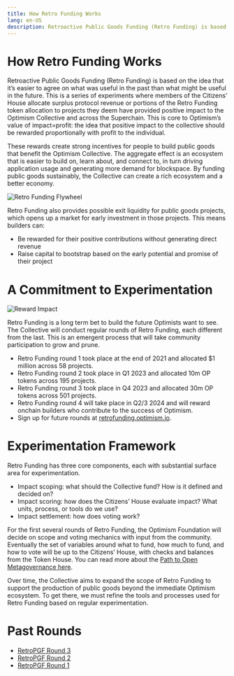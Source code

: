 ```yaml
---
title: How Retro Funding Works
lang: en-US
description: Retroactive Public Goods Funding (Retro Funding) is based on the idea that it’s easier to agree on what was useful in the past than what might be useful in the future. This is a series of experiments where members of the Citizens’ House allocate surplus protocol revenue or portions of the Retro Funding token allocation to projects they deem have provided positive impact to the Optimism Collective and across the Superchain. This is core to Optimism’s value of `impact=profit:` the idea that positive impact to the collective should be rewarded proportionally with profit to the individual.
---
```


# How Retro Funding Works

Retroactive Public Goods Funding (Retro Funding) is based on the idea that it’s easier to agree on what was useful in the past than what might be useful in the future. This is a series of experiments where members of the Citizens’ House allocate surplus protocol revenue or portions of the Retro Funding token allocation to projects they deem have provided positive impact to the Optimism Collective and across the Superchain. This is core to Optimism’s value of impact=profit: the idea that positive impact to the collective should be rewarded proportionally with profit to the individual.

These rewards create strong incentives for people to build public goods that benefit the Optimism Collective. The aggregate effect is an ecosystem that is easier to build on, learn about, and connect to, in turn driving application usage and generating more demand for blockspace. By funding public goods sustainably, the Collective can create a rich ecosystem and a better economy.

![Retro Funding Flywheel](/img/citizen-house/how-retro-funding-works.png)

Retro Funding also provides possible exit liquidity for public goods projects, which opens up a market for early investment in those projects. This means builders can:

- Be rewarded for their positive contributions without generating direct revenue
- Raise capital to bootstrap based on the early potential and promise of their project

# A Commitment to Experimentation

![Reward Impact](/img/citizen-house/reward-impact.jpg)

Retro Funding is a long term bet to build the future Optimists want to see. The Collective will conduct regular rounds of Retro Funding, each different from the last. This is an emergent process that will take community participation to grow and prune.

- Retro Funding round 1 took place at the end of 2021 and allocated $1 million across 58 projects.
- Retro Funding round 2 took place in Q1 2023 and allocated 10m OP tokens across 195 projects.
- Retro Funding round 3 took place in Q4 2023 and allocated 30m OP tokens across 501 projects.
- Retro Funding round 4 will take place in Q2/3 2024 and will reward onchain builders who contribute to the success of Optimism.
- Sign up for future rounds at [retrofunding.optimism.io](https://retrofunding.optimism.io/).

# Experimentation Framework

Retro Funding has three core components, each with substantial surface area for experimentation.

- Impact scoping: what should the Collective fund? How is it defined and decided on?
- Impact scoring: how does the Citizens’ House evaluate impact? What units, process, or tools do we use?
- Impact settlement: how does voting work?

For the first several rounds of Retro Funding, the Optimism Foundation will decide on scope and voting mechanics with input from the community. Eventually the set of variables around what to fund, how much to fund, and how to vote will be up to the Citizens’ House, with checks and balances from the Token House. You can read more about the [Path to Open Metagovernance here](https://gov.optimism.io/t/the-path-to-open-metagovernance/).

Over time, the Collective aims to expand the scope of Retro Funding to support the production of public goods beyond the immediate Optimism ecosystem. To get there, we must refine the tools and processes used for Retro Funding based on regular experimentation.

# Past Rounds

- [RetroPGF Round 3](https://github.com/ethereum-optimism/community-hub/blob/main/pages/citizens-house/rounds/retropgf-3.mdx)
- [RetroPGF Round 2](https://github.com/ethereum-optimism/community-hub/blob/main/pages/citizens-house/rounds/retropgf-2.mdx)
- [RetroPGF Round 1](https://github.com/ethereum-optimism/community-hub/blob/main/pages/citizens-house/rounds/retropgf-1.mdx)
